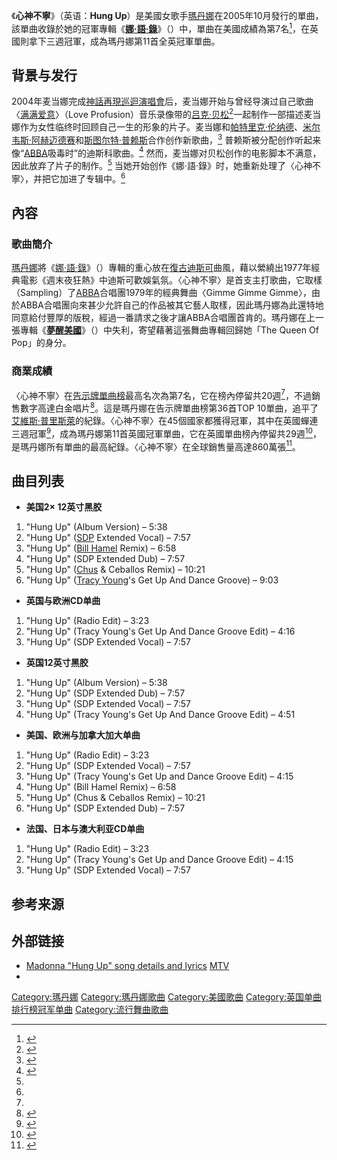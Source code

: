 {{noteTA
|2=zh-cn:麦当娜; zh-hk:麥當娜; zh-tw:瑪丹娜;
|G1=Show
}}
{{Infobox single
| Name        = Hung Up<br />
<small>心神不宁</small>
| Cover       = <!-- 檔案不存在 Hung Up 2005.png ，可從英文維基百科取得 -->
| Border      = yes
| Artist      = [[瑪丹娜|瑪丹娜]]
| from Album  = [[娜語錄|娜語錄]]
| Released    = 2005年10月18日
| Format      = {{flat list|
*[[CD单曲|CD单曲]]
*[[音乐下载|数字下载]]}}
| Recorded    = 2005年
| Genre       = {{flat list|
*[[舞蹈流行音乐|舞蹈流行]]
*[[迪斯科|迪斯科]]}}
| Length      = 5:36
| Label       = [[华纳兄弟唱片|华纳兄弟]]
| Writer      = {{flat list|
* 瑪丹娜
* [[斯图尔特·普赖斯|斯图尔特·普赖斯]]
* [[班尼·安德森|班尼·安德森]]
* [[比約恩·奧瓦爾斯|比約恩·奧瓦爾斯]]}}
| Producer    = {{flat list|
* 瑪丹娜
* 斯图尔特·普赖斯}}
| Last single = [[满满爱意|满满爱意]]<br /><small>（''Love Profusion''）</small><br />
（2003年）
| This single = '''心神不寧''' <br /><small>（''Hung Up''）</small><br />
（2005年）
| Next single = [[Sorry_(麥當娜歌曲)|对不起]]<br />（''Sorry''）<br />
（2006年）
}}
《'''心神不寧'''》（英语：'''Hung Up'''）是美國女歌手[[瑪丹娜|瑪丹娜]]在2005年10月發行的單曲，該單曲收錄於她的冠軍專輯《'''[[舞池上的自白|娜‧語‧錄]]'''》（{{lang-en|'''Confessions On A Dance Floor'''}}）中，單曲在美國成績為第7名<ref name="#1">{{Cite web |url=http://www.billboard.com/artist/308786/madonna/chart?f=379 |title=存档副本 |access-date=2015-01-03 |archive-date=2019-11-30 |archive-url=https://web.archive.org/web/20191130151134/https://www.billboard.com/artist/308786/madonna/chart?f=379 |dead-url=no }}</ref>，在英國則拿下三週冠軍，成為瑪丹娜第11首全英冠軍單曲。
==背景与发行== 
2004年麦当娜完成[[神話再現巡迴演唱會|神話再現巡迴演唱會]]后，麦当娜开始与曾经导演过自己歌曲〈[[满满爱意|满满爱意]]〉（Love Profusion）音乐录像带的[[吕克·贝松|吕克·贝松]]<ref>{{cite web|last=D'Angelo|first=Joe|last2=Cornell|first2=Jeff|url=http://www.mtv.com/news/articles/1480436/20031114/madonna.jhtml|title=Madonna Dances With Fairies And Wishes For Animated 'Roses'|publisher=[[MTV_News|MTV News]]. [[MTV_Networks|MTV Networks]]|date=2003-11-14|accessdate=2013-01-23|archive-date=2009-08-05|archive-url=https://web.archive.org/web/20090805161547/http://www.mtv.com/news/articles/1480436/20031114/madonna.jhtml|dead-url=no}}</ref>一起制作一部描述麦当娜作为女性临终时回顾自己一生的形象的片子。麦当娜和[[帕特里克·伦纳德|帕特里克·伦纳德]]、[[米尔韦斯·阿赫迈德赛|米尔韦斯·阿赫迈德赛]]和[[斯图尔特·普赖斯|斯图尔特·普赖斯]]合作创作新歌曲，<ref name=strauss2005>{{cite journal |last=Strauss |first=Neil |year=2005 |title=How Madonna Got Her Groove Back |url=http://allaboutmadonna.com/madonna-interviews-articles/rolling-stone-december-01-2005 |journal=[[Rolling_Stone|Rolling Stone]] |issue=988 }}{{dead link|date=2017年12月 |bot=InternetArchiveBot |fix-attempted=yes }}</ref> 普赖斯被分配创作听起来像“[[ABBA|ABBA]]吸毒时”的迪斯科歌曲。<ref>{{cite book |last=O'Brien |first=Lucy |authorlink=Lucy O'Brien |year=2009 |title=Madonna: Like an Icon |publisher=HarperCollins |isbn=978-0-061-85682-2 |page=306}}</ref> 然而，麦当娜对贝松创作的电影脚本不满意，因此放弃了片子的制作。<ref name=strauss2005 /> 当她开始创作《娜‧語‧錄》时，她重新处理了〈心神不寧〉，并把它加进了专辑中。<ref name="garfield" /> 
== 內容 ==
=== 歌曲簡介 ===
[[瑪丹娜|瑪丹娜]]將《[[舞池上的自白|娜‧語‧錄]]》（{{lang-en|Confessions On A Dance Floor}}）專輯的重心放在[[復古|復古]][[迪斯可|迪斯可]]曲風，藉以縈繞出1977年經典電影《週末夜狂熱》中迪斯可歡娛氣氛。〈心神不寧〉是首支主打歌曲，它取樣（Sampling）了[[ABBA|ABBA]]合唱團1979年的經典舞曲〈Gimme Gimme Gimme〉，由於ABBA合唱團向來甚少允許自己的作品被其它藝人取樣，因此瑪丹娜為此還特地同意給付豐厚的版稅，經過一番請求之後才讓ABBA合唱團首肯的。瑪丹娜在上一張專輯《'''[[American_Life|夢醒美國]]'''》（{{lang-en|'''American Life'''}}）中失利，寄望藉著這張舞曲專輯回歸她「The Queen Of Pop」的身分。
=== 商業成績 ===
〈心神不寧〉在[[Billboard_Hot_100|告示牌單曲榜]]最高名次為第7名，它在榜內停留共20週<ref name="#1"/>，不過銷售數字高達白金唱片<ref>{{Cite web |url=http://www.riaa.com/goldandplatinumdata.php?content_selector=gold-platinum-searchable-database |title=存档副本 |accessdate=2015-01-03 |archive-date=2013-01-04 |archive-url=https://web.archive.org/web/20130104132513/http://www.riaa.com/goldandplatinumdata.php?content_selector=gold-platinum-searchable-database |dead-url=no }}</ref>。這是瑪丹娜在告示牌單曲榜第36首TOP 10單曲，追平了[[埃爾維斯·皮禮士利|艾維斯·普里斯萊]]的紀錄。〈心神不寧〉在45個國家都獲得冠軍，其中在英國蟬連三週冠軍<ref>{{Cite web |url=http://www.guinnessworldrecords.com/world-records/oldest-artist-to-simultaneously-top-the-uk-singles-and-album-charts |title=存档副本 |access-date=2015-01-03 |archive-date=2019-12-18 |archive-url=https://web.archive.org/web/20191218022528/https://www.guinnessworldrecords.com/world-records/oldest-artist-to-simultaneously-top-the-uk-singles-and-album-charts/ |dead-url=no }}</ref>，成為瑪丹娜第11首英國冠軍單曲，它在英國單曲榜內停留共29週<ref>{{Cite web |url=http://www.officialcharts.com/artist/_/madonna/ |title=存档副本 |accessdate=2015-01-06 |archive-date=2015-01-19 |archive-url=https://web.archive.org/web/20150119173628/http://www.officialcharts.com/artist/_/madonna |dead-url=no }}</ref>，是瑪丹娜所有單曲的最高紀錄。〈心神不寧〉在全球銷售量高達860萬張<ref>{{cite web |url=http://www.riaa.com/blog.php?content_selector=riaa-news-blog&blog_selector=Madonna-Super-Bowl-&news_month_filter=2&news_year_filter=2012&searchterms=Hung%20Up&terminclude=&termexact= |title=存档副本 |accessdate=2015-01-03 |deadurl=yes |archiveurl=https://web.archive.org/web/20141102105111/http://www.riaa.com/blog.php?content_selector=riaa-news-blog |archivedate=2014-11-02 }}</ref>。
== 曲目列表 ==
{{col-begin}}
{{col-2}}
*'''美国2× 12英寸黑胶'''
# "Hung Up" (Album Version) – 5:38
# "Hung Up" ([[Stuart_Price|SDP]] Extended Vocal) – 7:57
# "Hung Up" ([[Bill_Hamel|Bill Hamel]] Remix) – 6:58
# "Hung Up" (SDP Extended Dub) – 7:57
# "Hung Up" ([[DJ_Chus|Chus]] & Ceballos Remix) – 10:21
# "Hung Up" ([[Tracy_Young|Tracy Young]]'s Get Up And Dance Groove) – 9:03

*'''英国与欧洲CD单曲'''
# "Hung Up" (Radio Edit) – 3:23
# "Hung Up" (Tracy Young's Get Up And Dance Groove Edit) – 4:16
# "Hung Up" (SDP Extended Vocal) – 7:57

*'''英国12英寸黑胶'''
# "Hung Up" (Album Version) – 5:38
# "Hung Up" (SDP Extended Dub) – 7:57
# "Hung Up" (SDP Extended Vocal) – 7:57
# "Hung Up" (Tracy Young's Get Up And Dance Groove Edit) – 4:51
{{col-2}}

*'''美国、欧洲与加拿大加大单曲'''
# "Hung Up" (Radio Edit) – 3:23
# "Hung Up" (SDP Extended Vocal) – 7:57
# "Hung Up" (Tracy Young's Get Up and Dance Groove Edit) – 4:15
# "Hung Up" (Bill Hamel Remix) – 6:58
# "Hung Up" (Chus & Ceballos Remix) – 10:21
# "Hung Up" (SDP Extended Dub) – 7:57

*'''法国、日本与澳大利亚CD单曲'''
# "Hung Up" (Radio Edit) – 3:23
# "Hung Up" (Tracy Young's Get Up and Dance Groove Edit) – 4:15
# "Hung Up" (SDP Extended Vocal) – 7:57
{{col-end}}
==参考来源==
{{reflist|colwidth=30em}}

==外部链接==
*[http://www.mtv.com/videos/madonna/64760/hung-up.jhtml Madonna "Hung Up" song details and lyrics] {{Wayback|url=http://www.mtv.com/videos/madonna/64760/hung-up.jhtml |date=20170312010932 }} [[MTV|MTV]]
* {{MetroLyrics song|madonna|hung-up}}<!-- Licensed lyrics provider -->
{{瑪丹娜}}
{{瑪丹娜歌曲}}
{{Authority control}}
{{DEFAULTSORT:Hung Up}}
[[Category:瑪丹娜|Category:瑪丹娜]]
[[Category:瑪丹娜歌曲|Category:瑪丹娜歌曲]]
[[Category:美國歌曲|Category:美國歌曲]]
[[Category:英国单曲排行榜冠军单曲|Category:英国单曲排行榜冠军单曲]]
[[Category:流行舞曲歌曲|Category:流行舞曲歌曲]]